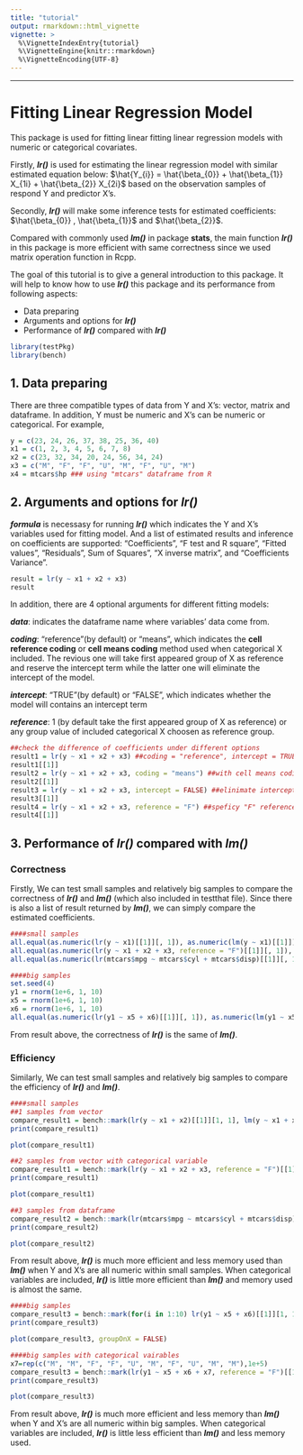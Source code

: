 ```yaml
---
title: "tutorial"
output: rmarkdown::html_vignette
vignette: >
  %\VignetteIndexEntry{tutorial}
  %\VignetteEngine{knitr::rmarkdown}
  %\VignetteEncoding{UTF-8}
---
```

---------
# Fitting Linear Regression Model

This package is used for fitting linear fitting linear regression models with numeric or categorical covariates.

Firstly, ***lr()*** is used for estimating the linear regression model with similar estimated equation below:
$\hat{Y_{i}} = \hat{\beta_{0}} + \hat{\beta_{1}} X_{1i} + \hat{\beta_{2}} X_{2i}$
based on the observation samples of respond Y and predictor X's.

Secondly, ***lr()*** will make some inference tests for estimated coefficients: $\hat{\beta_{0}} , \hat{\beta_{1}}$ and $\hat{\beta_{2}}$.

Compared with commonly used ***lm()*** in package **stats**, the main function ***lr()*** in this package is more efficient with same correctness since we used matrix operation function in Rcpp.

The goal of this tutorial is to give a general introduction to this package. It will help to know how to use ***lr()*** this package and its performance from following aspects:

- Data preparing
- Arguments and options for ***lr()***
- Performance of ***lr()*** compared with ***lr()***



```r
library(testPkg)
library(bench)
```



## 1. Data preparing

There are three compatible types of data from Y and X's: vector, matrix and dataframe. In addition, Y must be numeric and X's can be numeric or categorical. For example,

```r
y = c(23, 24, 26, 37, 38, 25, 36, 40)
x1 = c(1, 2, 3, 4, 5, 6, 7, 8)
x2 = c(23, 32, 34, 20, 24, 56, 34, 24)
x3 = c("M", "F", "F", "U", "M", "F", "U", "M")
x4 = mtcars$hp ### using "mtcars" dataframe from R
```



## 2. Arguments and options for ***lr()***

***formula*** is necessasy for running ***lr()*** which indicates the Y and X's variables used for fitting model. And a list of estimated results and inference on coefficients are supported: "Coefficients", "F test and R square", "Fitted values", "Residuals", Sum of Squares", "X inverse matrix", and "Coefficients Variance".

```r
result = lr(y ~ x1 + x2 + x3)
result
```

In addition, there are 4 optional arguments for different fitting models: 

***data***: indicates the dataframe name where variables' data come from. 

***coding***: "reference"(by default) or "means", which indicates the **cell reference coding** or **cell means coding** method used when categorical X included. The revious one will take first appeared group of X as reference and reserve the intercept term while the latter one will eliminate the intercept of the model.

***intercept***: "TRUE"(by default) or "FALSE", which indicates whether the model will contains an intercept term

***reference***:  1 (by default take the first appeared group of X as reference) or any group value of included categorical X choosen as reference group.

```r
##check the difference of coefficients under different options
result1 = lr(y ~ x1 + x2 + x3) ##coding = "reference", intercept = TRUE, reference = 1
result1[[1]]                   
result2 = lr(y ~ x1 + x2 + x3, coding = "means") ##with cell means coding method
result2[[1]]
result3 = lr(y ~ x1 + x2 + x3, intercept = FALSE) ##elinimate intercept term
result3[[1]]
result4 = lr(y ~ x1 + x2 + x3, reference = "F") ##speficy "F" reference group
result4[[1]]
```



## 3. Performance of ***lr()*** compared with ***lm()***

### Correctness

Firstly, We can test small samples and relatively big samples to compare the correctness of ***lr()*** and ***lm()*** (which also included in testthat file). Since there is also a list of result returned by ***lm()***, we can simply compare the estimated coefficients.

```r
####small samples
all.equal(as.numeric(lr(y ~ x1)[[1]][, 1]), as.numeric(lm(y ~ x1)[[1]]))
all.equal(as.numeric(lr(y ~ x1 + x2 + x3, reference = "F")[[1]][, 1]), as.numeric(lm(y ~ x1 + x2 + x3)[[1]]))
all.equal(as.numeric(lr(mtcars$mpg ~ mtcars$cyl + mtcars$disp)[[1]][, 1]), as.numeric(lm(mtcars$mpg ~ mtcars$cyl + mtcars$disp)[[1]]))

####big samples
set.seed(4)
y1 = rnorm(1e+6, 1, 10)
x5 = rnorm(1e+6, 1, 10)
x6 = rnorm(1e+6, 1, 10)
all.equal(as.numeric(lr(y1 ~ x5 + x6)[[1]][, 1]), as.numeric(lm(y1 ~ x5 + x6)[[1]]))
```

From result above, the correctness of ***lr()*** is the same of ***lm()***.

### Efficiency

Similarly, We can test small samples and relatively big samples to compare the efficiency of ***lr()*** and ***lm()***.

```r
####small samples
##1 samples from vector
compare_result1 = bench::mark(lr(y ~ x1 + x2)[[1]][1, 1], lm(y ~ x1 + x2)[[1]][[1]])
print(compare_result1)
```
```r
plot(compare_result1)
```

```r
##2 samples from vector with categorical variable
compare_result1 = bench::mark(lr(y ~ x1 + x2 + x3, reference = "F")[[1]][1, 1], lm(y ~ x1 + x2 + x3)[[1]][[1]])
print(compare_result1)
```
```r
plot(compare_result1)
```

```r
##3 samples from dataframe
compare_result2 = bench::mark(lr(mtcars$mpg ~ mtcars$cyl + mtcars$disp)[[1]][1, 1], lm(mtcars$mpg ~ mtcars$cyl + mtcars$disp)[[1]][[1]])
print(compare_result2)
```
```r
plot(compare_result2)
```

From result above, ***lr()*** is much more efficient and less memory used than ***lm()*** when Y and X's are all numeric within small samples. When categorical variables are included, ***lr()*** is little more efficient than ***lm()*** and memory used is almost the same.

```r
####big samples
compare_result3 = bench::mark(for(i in 1:10) lr(y1 ~ x5 + x6)[[1]][1, 1], for(i in 1:10) lm(y1 ~ x5 + x6)[[1]][[1]])
print(compare_result3)
```
```r
plot(compare_result3, groupOnX = FALSE)
```
```r
####big samples with categorical vairables
x7=rep(c("M", "M", "F", "F", "U", "M", "F", "U", "M", "M"),1e+5)
compare_result3 = bench::mark(lr(y1 ~ x5 + x6 + x7, reference = "F")[[1]][1, 1], lm(y1 ~ x5 + x6 + x7)[[1]][[1]])
print(compare_result3)
```
```r
plot(compare_result3)

```

From result above, ***lr()*** is much more efficient and less memory than ***lm()*** when Y and X's are all numeric within big samples. When categorical variables are included, ***lr()*** is little less efficient than ***lm()*** and less memory used.





